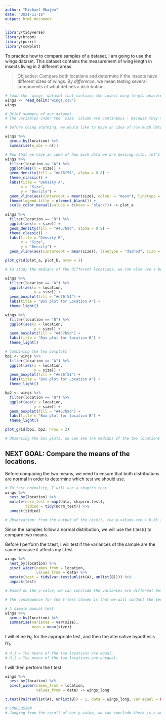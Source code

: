 ```yaml
---
author: "Michael Mbajwa"
date: "2021-11-19"
output: html_document
---
```

  
```r
library(tidyverse)
library(broom)
library(purrr)
library(cowplot)
```
  
To practice how to compare samples of a dataset, I am going to use the wings dataset. This dataset contains the measurement of wing length in insects living in 2 different areas.

> Objective: Compare both locations and determine if the insects have different sizes of wings. By _difference_, we mean testing several components of what defines a distribution.



```r
# Load the `wings` dataset that contains the insect wing length measured in two different locations.
wings <- read_delim("wings.csv")
wings
```


```r

# Brief summary of our dataset
# The variables under the `size` column are continuous - because they take real numbered values. The variables under the `location` column on the other hand are categorical.
```



```r
# Before doing anything, we would like to have an idea of how much data we are dealing with: globally and per location. How many observations do we have per location?

wings %>%
  group_by(location) %>%
  summarise(n_obs = n())
```



```r
# Now that we have an idea of how much data we are dealing with, let's represent the densities of our datasets graphically.
wings %>%
  filter(location == "A") %>%
  ggplot(aes(x = size)) +
  geom_density(fill = "#e76f51", alpha = 0.8) +
  theme_classic() +
  labs(title = "Density A",
       x = "Size",
       y = "Density") +
  geom_vline(aes(xintercept = mean(size), colour = "mean"), linetype = "dashed", size = 1) +
  theme(legend.title = element_blank()) +
  scale_color_manual(values = c(mean = "black")) -> plot_a
  
wings %>%
  filter(location == "B") %>%
  ggplot(aes(x = size)) +
  geom_density(fill = "#457b9d", alpha = 0.8) +
  theme_classic() +
  labs(title = "Density B",
       x = "Size",
       y = "Density") +
  geom_vline(aes(xintercept = mean(size)), linetype = "dashed", size = 1) -> plot_b

plot_grid(plot_a, plot_b, nrow = 2)
```



```r
# To study the medians of the different locations, we can also use a box plot

wings %>%
  filter(location == "A") %>%
  ggplot(aes(x = location,
             y = size)) +
  geom_boxplot(fill = "#e76f51") +
  labs(title = "Box plot for Location A") +
  theme_light()
```


```r
wings %>%
  filter(location == "B") %>%
  ggplot(aes(x = location,
             y = size)) +
  geom_boxplot(fill = "#457b9d") +
  labs(title = "Box plot for location B") +
  theme_light()
```


```r
# Combining the two boxplots
bp1 <- wings %>%
  filter(location == "A") %>%
  ggplot(aes(x = location,
             y = size)) +
  geom_boxplot(fill = "#e76f51") +
  labs(title = "Box plot for Location A") +
  theme_light()

bp2 <- wings %>%
  filter(location == "B") %>%
  ggplot(aes(x = location,
             y = size)) +
  geom_boxplot(fill = "#457b9d") +
  labs(title = "Box plot for location B") +
  theme_light()

plot_grid(bp1, bp2, nrow = 2)
```



```r
# Observing the box plots, we can see the medians of the two locations appear different.
```


## NEXT GOAL: Compare the means of the locations.

Before comparing the two means, we need to ensure that both distributions are normal in order to determine which test we should use. 


```r
# To test normality, I will use a shapiro test.
wings %>%
  nest_by(location) %>%
  mutate(norm_test = map(data, shapiro.test),
         tidied = tidy(norm_test)) %>%
  unnest(tidied)
```


```r
# Observation: From the output of the result, the p-values are > 0.05 implying that the distributions of locations A and B are not significantly different from the normal distribution. We can assume there is strong evidence A and B follow the normal distribution.
```

Since the samples follow a normal distribution, we will use the t.test() to compare two means.



Before I perform the t.test, I will test if the variances of the sample are the same because it affects my t.test

```r

wings %>%
  nest_by(location) %>%
  pivot_wider(names_from = location,
              values_from = data) %>%
  mutate(test = tidy(var.test(unlist(A), unlist(B)))) %>%
  unpack(test)

# Based on the p-value, we can conclude the variances are different between the 2 locations.

# The consequence for the t-test chosen is that we will conduct the test with a welch correction/adjustment.
```
```r
# A simple manual test
wings %>%
  group_by(location) %>%
  summarise(variance = var(size),
            mean = mean(size))
```



I will efine $H_0$ for the appropriate test, and then the alternative hypothesis $H_1$.

```r
# H_1 = The means of the two locations are equal.
# H_1 = The means of the two locations are unequal.
```


I will then perform the t.test
```r
wings %>%
  nest_by(location) %>%
  pivot_wider(names_from = location,
              values_from = data) -> wings_long

t.test(Pair(unlist(A), unlist(B)) ~ 1, data = wings_long, var.equal = FALSE)
```

```r
# CONCLUSION
# Judging from the result of our p-value, we can conclude there is a weak evidence that the means are unequal. This mean the means are not significantly different from each other.
```

